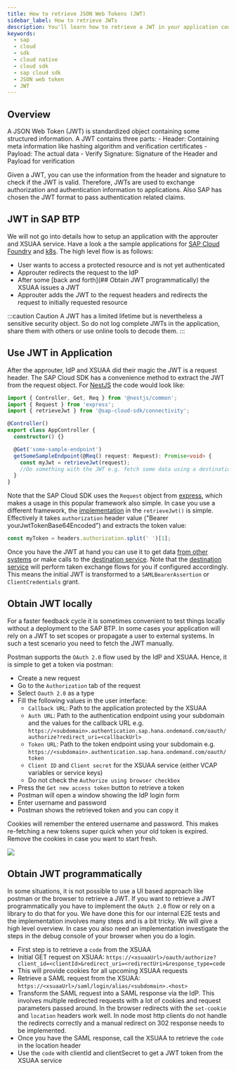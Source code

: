 ```yaml
---
title: How to retrieve JSON Web Tokens (JWT)
sidebar_label: How to retrieve JWTs
description: You'll learn how to retrieve a JWT in your application code as well as locally using tools like postman.
keywords:
  - sap
  - cloud
  - sdk
  - cloud native
  - cloud sdk
  - sap cloud sdk
  - JSON web token
  - JWT
---
```


## Overview

A JSON Web Token (JWT) is standardized object containing some structured information.
A JWT contains three parts: - Header: Containing meta information like hashing algorithm and verification certificates - Payload: The actual data - Verify Signature: Signature of the Header and Payload for verification

Given a JWT, you can use the information from the header and signature to check if the JWT is valid.
Therefore, JWTs are used to exchange authorization and authentication information to applications.
Also SAP has chosen the JWT format to pass authentication related claims.

## JWT in SAP BTP

We will not go into details how to setup an application with the approuter and XSUAA service.
Have a look a the sample applications for [SAP Cloud Foundry](https://github.com/SAP-samples/cloud-sdk-js/tree/main/samples/cf-sample-application) and [k8s](https://github.com/SAP-samples/cloud-sdk-js/tree/main/samples/k8s-sample-application).
The high level flow is as follows:

- User wants to access a protected resource and is not yet authenticated
- Approuter redirects the request to the IdP
- After some [back and forth](## Obtain JWT programmatically) the XSUAA issues a JWT
- Approuter adds the JWT to the request headers and redirects the request to initially requested resource

:::caution Caution
A JWT has a limited lifetime but is nevertheless a sensitive security object.
So do not log complete JWTs in the application, share them with others or use online tools to decode them.
:::

## Use JWT in Application

After the approuter, IdP and XSUAA did their magic the JWT is a request header.
The SAP Cloud SDK has a convenience method to extract the JWT from the request object.
For [NestJS](https://nestjs.com/) the code would look like:

```ts
import { Controller, Get, Req } from '@nestjs/common';
import { Request } from 'express';
import { retrieveJwt } from '@sap-cloud-sdk/connectivity';

@Controller()
export class AppController {
  constructor() {}

  @Get('some-sample-endpoint')
  getSomeSampleEndpoint(@Req() request: Request): Promise<void> {
    const myJwt = retrieveJwt(request);
    //Do something with the JWT e.g. fetch some data using a destination
  }
}
```

Note that the SAP Cloud SDK uses the `Request` object from [express](https://expressjs.com/), which makes a usage in this popular framework also simple.
In case you use a different framework, the [implementation](https://github.com/SAP/cloud-sdk-js/blob/6e3453e50a061d3ea2dbd9ac6a40232e624f348f/packages/connectivity/src/scp-cf/jwt.ts#L45-L63) in the `retrieveJwt()` is simple.
Effectively it takes `authorization` header value ("Bearer yourJwtTokenBase64Encoded") and extracts the token value:

```ts
const myToken = headers.authorization.split(' ')[1];
```

Once you have the JWT at hand you can use it to get data [from other systems](../features/odata/execute-odata-request.mdx) or make calls to the [destination service](../features/connectivity/destination#destination-service).
Note that the [destination service](../features/connectivity/destination.mdx#destination-service) will perform taken exchange flows for you if configured accordingly.
This means the initial JWT is transformed to a `SAMLBearerAssertion` or `ClientCredentials` grant.

## Obtain JWT locally

For a faster feedback cycle it is sometimes convenient to test things locally without a deployment to the SAP BTP.
In some cases your application will rely on a JWT to set scopes or propagate a user to external systems.
In such a test scenario you need to fetch the JWT manually.

Postman supports the `OAuth 2.0` flow used by the IdP and XSUAA.
Hence, it is simple to get a token via postman:

- Create a new request
- Go to the `Authorization` tab of the request
- Select `Oauth 2.0` as a type
- Fill the following values in the user interface:
  - `Callback URL`: Path to the application protected by the XSUAA
  - `Auth URL`: Path to the authentication endpoint using your subdomain and the values for the callback URL e.g. `https://<subdomain>.authentication.sap.hana.ondemand.com/oauth/authorize?redirect_uri=<callbackUrl>`
  - `Token URL`: Path to the token endpoint using your subdomain e.g. `https://<subdomain>.authentication.sap.hana.ondemand.com/oauth/token`
  - `Client ID` and `Client secret` for the XSUAA service (either VCAP variables or service keys)
  - Do not check the `Authorize using browser checkbox`
- Press the `Get new access token` button to retrieve a token
- Postman will open a window showing the IdP login form
- Enter username and password
- Postman shows the retrieved token and you can copy it

Cookies will remember the entered username and password.
This makes re-fetching a new tokens super quick when your old token is expired.
Remove the cookies in case you want to start fresh.

![](../img/postman-oauth-token.png)

## Obtain JWT programmatically

In some situations, it is not possible to use a UI based approach like postman or the browser to retrieve a JWT.
If you want to retrieve a JWT programmatically you have to implement the `OAuth 2.0` flow or rely on a library to do that for you.
We have done this for our internal E2E tests and the implementation involves many steps and is a bit tricky.
We will give a high level overview.
In case you also need an implementation investigate the steps in the debug console of your browser when you do a login.

- First step is to retrieve a `code` from the XSUAA
- Initial GET request on XSUAA: `https://<xsuaaUrl>/oauth/authorize?client_id=<clientId>&redirect_uri=<redirectUri>&response_type=code`
- This will provide cookies for all upcoming XSUAA requests
- Retrieve a SAML request from the XSUAA: `https://<xsuaaUrl>/saml/login/alias/<subdomain>.<host>`
- Transform the SAML request into a SAML response via the IdP.
  This involves multiple redirected requests with a lot of cookies and request parameters passed around.
  In the browser redirects with the `set-cookie` and `location` headers work well.
  In node most http clients do not handle the redirects correctly and a manual redirect on 302 response needs to be implemented.
- Once you have the SAML response, call the XSUAA to retrieve the `code` in the location header
- Use the `code` with clientId and clientSecret to get a JWT token from the XSUAA service
